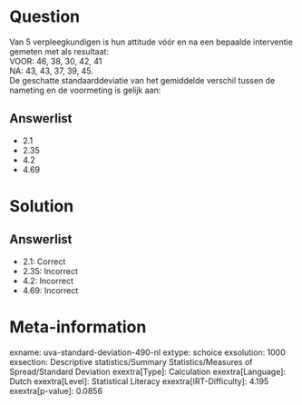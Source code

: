Question
========

Van 5 verpleegkundigen is hun attitude vóór en na een bepaalde
interventie gemeten met als resultaat:\
VOOR: 46, 38, 30, 42, 41\
NA: 43, 43, 37, 39, 45.\
De geschatte standaarddeviatie van het gemiddelde verschil tussen de
nameting en de voormeting is gelijk aan:

Answerlist
----------

* 2.1
* 2.35
* 4.2
* 4.69

Solution
========

Answerlist
----------

* 2.1: Correct
* 2.35: Incorrect
* 4.2: Incorrect
* 4.69: Incorrect

Meta-information
================
exname: uva-standard-deviation-490-nl
extype: schoice
exsolution: 1000
exsection: Descriptive statistics/Summary Statistics/Measures of Spread/Standard Deviation
exextra[Type]: Calculation
exextra[Language]: Dutch
exextra[Level]: Statistical Literacy
exextra[IRT-Difficulty]: 4.195
exextra[p-value]: 0.0856
